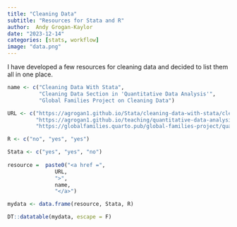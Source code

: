 ```yaml
---
title: "Cleaning Data"
subtitle: "Resources for Stata and R"
author:  Andy Grogan-Kaylor 
date: "2023-12-14"
categories: [stats, workflow]
image: "data.png"
---
```


I have developed a few resources for cleaning data and decided to list them all in one place. 

```r

name <- c("Cleaning Data With Stata",
          "Cleaning Data Section in 'Quantitative Data Analysis'",
          "Global Families Project on Cleaning Data")

URL <- c("https://agrogan1.github.io/Stata/cleaning-data-with-stata/cleaning-data-with-stata.html",
         "https://agrogan1.github.io/teaching/quantitative-data-analysis/quantitative-data-analysis.html#cleaning-data",
         "https://globalfamilies.quarto.pub/global-families-project/quantitative-data-analysis.html#cleaning-data")

R <- c("no", "yes", "yes")

Stata <- c("yes", "yes", "no")
  
resource =  paste0("<a href =",
               URL,
               ">",
               name,
               "</a>")

mydata <- data.frame(resource, Stata, R)

DT::datatable(mydata, escape = F)


```

